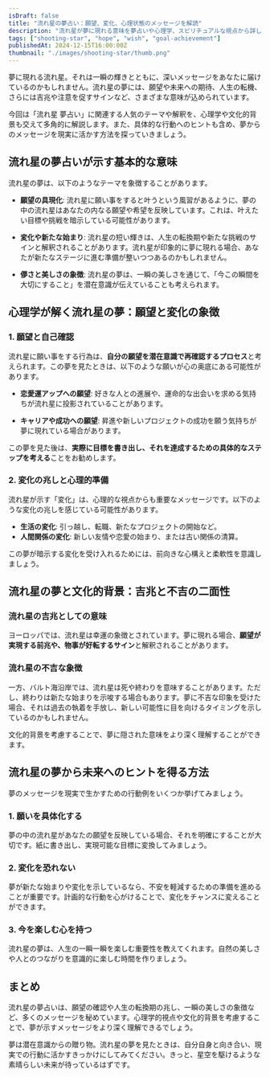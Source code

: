 ```yaml
---
isDraft: false
title: "流れ星の夢占い：願望、変化、心理状態のメッセージを解読"
description: "流れ星が夢に現れる意味を夢占いや心理学、スピリチュアルな視点から詳しく解説します。願望や未来へのヒント、吉兆を含む多面的な意味を理解しましょう。"
tags: ["shooting-star", "hope", "wish", "goal-achievement"]
publishedAt: 2024-12-15T16:00:00Z
thumbnail: "./images/shooting-star/thumb.png"
---
```


夢に現れる流れ星。それは一瞬の輝きとともに、深いメッセージをあなたに届けているのかもしれません。流れ星の夢には、願望や未来への期待、人生の転機、さらには吉兆や注意を促すサインなど、さまざまな意味が込められています。

今回は「流れ星 夢占い」に関連する人気のテーマや解釈を、心理学や文化的背景も交えて多角的に解説します。また、具体的な行動へのヒントも含め、夢からのメッセージを現実に活かす方法を探っていきましょう。

<TableOfContents />

<AdUnit />

## 流れ星の夢占いが示す基本的な意味

流れ星の夢は、以下のようなテーマを象徴することがあります。

- <strong>願望の具現化</strong>:
  流れ星に願い事をすると叶うという風習があるように、夢の中の流れ星はあなたの内なる願望や希望を反映しています。これは、叶えたい目標や挑戦を暗示している可能性があります。

- <strong>変化や新たな始まり</strong>:
  流れ星の短い輝きは、人生の転換期や新たな挑戦のサインと解釈されることがあります。流れ星が印象的に夢に現れる場合、あなたが新たなステージに進む準備が整いつつあるのかもしれません。

- <strong>儚さと美しさの象徴</strong>:
  流れ星の夢は、一瞬の美しさを通じて、「今この瞬間を大切にすること」を潜在意識が伝えていることも考えられます。

<AdUnit />

## 心理学が解く流れ星の夢：願望と変化の象徴

### 1. 願望と自己確認

流れ星に願い事をする行為は、**自分の願望を潜在意識で再確認するプロセス**と考えられます。この夢を見たときは、以下のような願いが心の奥底にある可能性があります。

- <strong>恋愛運アップへの願望</strong>:
  好きな人との進展や、運命的な出会いを求める気持ちが流れ星に投影されていることがあります。

- <strong>キャリアや成功への願望</strong>: 昇進や新しいプロジェクトの成功を願う気持ちが夢に現れている場合があります。

この夢を見た後は、<strong>実際に目標を書き出し、それを達成するための具体的なステップを考える</strong>ことをお勧めします。

### 2. 変化の兆しと心理的準備

流れ星が示す「変化」は、心理的な視点からも重要なメッセージです。以下のような変化の兆しを感じている可能性があります。

- <strong>生活の変化</strong>: 引っ越し、転職、新たなプロジェクトの開始など。
- <strong>人間関係の変化</strong>: 新しい友情や恋愛の始まり、または古い関係の清算。

この夢が暗示する変化を受け入れるためには、前向きな心構えと柔軟性を意識しましょう。

<AdUnit />

## 流れ星の夢と文化的背景：吉兆と不吉の二面性

### 流れ星の吉兆としての意味

ヨーロッパでは、流れ星は幸運の象徴とされています。夢に現れる場合、**願望が実現する前兆や、物事が好転するサイン**と解釈されることがあります。

### 流れ星の不吉な象徴

一方、バルト海沿岸では、流れ星は死や終わりを意味することがあります。ただし、終わりは新たな始まりを示唆する場合もあります。夢に不吉な印象を受けた場合、それは過去の執着を手放し、新しい可能性に目を向けるタイミングを示しているのかもしれません。

文化的背景を考慮することで、夢に隠された意味をより深く理解することができます。

<AdUnit />

## 流れ星の夢から未来へのヒントを得る方法

夢のメッセージを現実で生かすための行動例をいくつか挙げてみましょう。

### 1. 願いを具体化する

夢の中の流れ星があなたの願望を反映している場合、それを明確にすることが大切です。紙に書き出し、実現可能な目標に変換してみましょう。

### 2. 変化を恐れない

夢が新たな始まりや変化を示しているなら、不安を軽減するための準備を進めることが重要です。計画的な行動を心がけることで、変化をチャンスに変えることができます。

### 3. 今を楽しむ心を持つ

流れ星の夢は、人生の一瞬一瞬を楽しむ重要性を教えてくれます。自然の美しさや人とのつながりを意識的に楽しむ時間を作りましょう。

<AdUnit />

## まとめ

流れ星の夢占いは、願望の確認や人生の転換期の兆し、一瞬の美しさの象徴など、多くのメッセージを秘めています。心理学的視点や文化的背景を考慮することで、夢が示すメッセージをより深く理解できるでしょう。

夢は潜在意識からの贈り物。流れ星の夢を見たときは、自分自身と向き合い、現実での行動に活かすきっかけにしてみてください。きっと、星空を駆けるような素晴らしい未来が待っているはずです。
